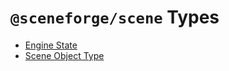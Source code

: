 
<Meta title="@sceneforge|scene/Types" />

# `@sceneforge/scene` Types

- [Engine State](?path=/docs/sceneforge-scene-types-enginestate--documentation)
- [Scene Object Type](?path=/docs/sceneforge-scene-types-sceneobjecttype--documentation)
